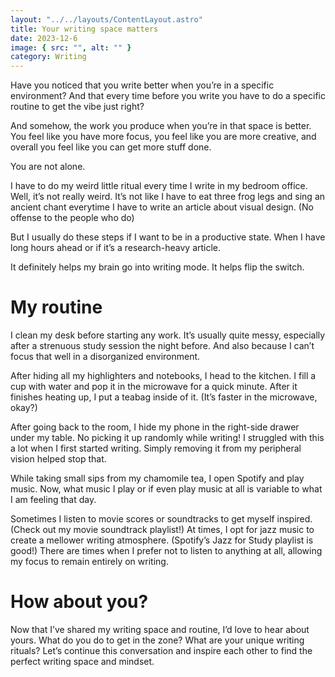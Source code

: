 ```yaml
---
layout: "../../layouts/ContentLayout.astro"
title: Your writing space matters
date: 2023-12-6
image: { src: "", alt: "" }
category: Writing
---
```


Have you noticed that you write better when you’re in a specific environment? And that every time before you write you have to do a specific routine to get the vibe just right?

And somehow, the work you produce when you’re in that space is better. You feel like you have more focus, you feel like you are more creative, and overall you feel like you can get more stuff done.

You are not alone.

I have to do my weird little ritual every time I write in my bedroom office. Well, it’s not really weird. It’s not like I have to eat three frog legs and sing an ancient chant everytime I have to write an article about visual design. (No offense to the people who do)

But I usually do these steps if I want to be in a productive state. When I have long hours ahead or if it’s a research-heavy article.

It definitely helps my brain go into writing mode. It helps flip the switch.

# My routine

I clean my desk before starting any work. It’s usually quite messy, especially after a strenuous study session the night before. And also because I can’t focus that well in a disorganized environment.

After hiding all my highlighters and notebooks, I head to the kitchen. I fill a cup with water and pop it in the microwave for a quick minute. After it finishes heating up, I put a teabag inside of it. (It’s faster in the microwave, okay?)

After going back to the room, I hide my phone in the right-side drawer under my table. No picking it up randomly while writing! I struggled with this a lot when I first started writing. Simply removing it from my peripheral vision helped stop that.

While taking small sips from my chamomile tea, I open Spotify and play music. Now, what music I play or if even play music at all is variable to what I am feeling that day.

Sometimes I listen to movie scores or soundtracks to get myself inspired. (Check out my movie soundtrack playlist!) At times, I opt for jazz music to create a mellower writing atmosphere. (Spotify’s Jazz for Study playlist is good!) There are times when I prefer not to listen to anything at all, allowing my focus to remain entirely on writing.

# How about you?

Now that I’ve shared my writing space and routine, I’d love to hear about yours. What do you do to get in the zone? What are your unique writing rituals? Let’s continue this conversation and inspire each other to find the perfect writing space and mindset.
